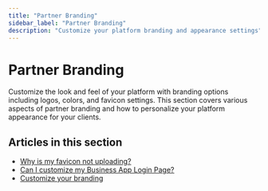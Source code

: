 ```yaml
---
title: "Partner Branding"
sidebar_label: "Partner Branding"
description: "Customize your platform branding and appearance settings"
---
```


# Partner Branding

Customize the look and feel of your platform with branding options including logos, colors, and favicon settings. This section covers various aspects of partner branding and how to personalize your platform appearance for your clients.

## Articles in this section

- [Why is my favicon not uploading?](/administration/platform-settings/partner-branding/why-is-my-favicon-not-uploading)
- [Can I customize my Business App Login Page?](/administration/platform-settings/partner-branding/can-i-customize-my-business-app-login-page)
- [Customize your branding](/administration/platform-settings/partner-branding/customize-your-branding)